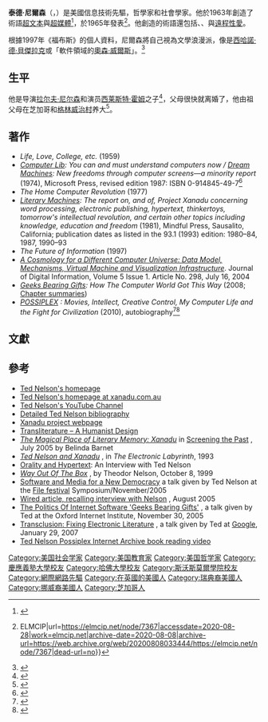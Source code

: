{{Infobox scientist
| name                    = 泰德·尼爾森
| image                   = Ted Nelson cropped.jpg
| caption                 =
| birth_date              = {{birth date and age|1937|6|17}}
| birth_place             = {{USA}}[[伊利諾州|伊利諾州]][[芝加哥|芝加哥]]
| death_date              =
| death_place             =
| field                   = 資訊科技先驅<br>哲學<br>社會學
| work_institutions       = [[世外桃源計畫|世外桃源計畫]]
| alma_mater              = [[慶應義塾大學|慶應義塾大學]]<br>[[哈佛大學|哈佛大學]]<br>[[斯沃斯莫爾學院|斯沃斯莫爾學院]]
| influences              = [[萬尼瓦爾·布希|萬尼瓦爾·布希]]
| influenced              =
| known_for               = [[超文本|超文本]]
}}
'''泰德·尼爾森'''（{{lang|en|Theodor Holm Nelson}}，{{bd|1937年|6月17日}}）是美國信息技術先驅，哲學家和社會學家。他於1963年創造了術語[[超文本|超文本]]與[[超媒體|超媒體]]<ref>{{Cite journal|title=Complex information processing: a file structure for the complex, the changing and the indeterminate|url=https://doi.org/10.1145/800197.806036|last=Nelson|first=T. H.|date=1965-08-24|journal=Proceedings of the 1965 20th national conference|publisher=Association for Computing Machinery|doi=10.1145/800197.806036|series=ACM '65|location=Cleveland, Ohio, USA|pages=84–100|isbn=978-1-4503-7495-8}}</ref>，於1965年發表<ref>{{Cite web|title=Complex Information Processing: A File Structure for the Complex, the Changing, and the Indeterminate {{!}} ELMCIP|url=https://elmcip.net/node/7367|accessdate=2020-08-28|work=elmcip.net|archive-date=2020-08-08|archive-url=https://web.archive.org/web/20200808033444/https://elmcip.net/node/7367|dead-url=no}}</ref>。他創造的術語還包括{{link-en|超引用|Transclusion}}、{{link-en|虛質性|Virtuality (software design)}}、{{link-en|內聯性|Intertwingularity}}與[[遠程性愛|遠程性愛]]。

根據1997年《福布斯》的個人資料，尼爾森將自己視為文學浪漫派，像是[[西哈諾·德·貝傑拉克|西哈諾·德·貝傑拉克]]或「軟件領域的[[奧森·威爾斯|奧森·威爾斯]]」。<ref>{{Cite web|title=Ted Nelson|url=https://www.forbes.com/asap/1997/0825/134.html|accessdate=2020-08-28|author=|date=|format=|work=www.forbes.com|publisher=|language=|archive-date=2020-08-20|archive-url=https://web.archive.org/web/20200820204902/https://www.forbes.com/asap/1997/0825/134.html|dead-url=no}}</ref>

==生平==
他是导演[[拉尔夫·尼尔森|拉尔夫·尼尔森]]和演员[[西莱斯特·霍姆|西莱斯特·霍姆]]之子<ref>
{{cite news|title=Love and Inheritance: A Family Feud|newspaper=The New York Times|author= John Leland|author-link= John Leland (journalist)|date=July 2, 2011|url=https://www.nytimes.com/2011/07/03/nyregion/love-and-inheritance-celeste-holms-family-feud.html|access-date=July 3, 2011 }}</ref>，父母很快就离婚了，他由祖父母在芝加哥和[[格林威治村|格林威治村]]养大<ref>{{cite web|url=http://www.ibiblio.org/pioneers/nelson.html|title=Internet Pioneers: Ted Nelson|publisher=Ibiblio|access-date=July 3, 2011}}
</ref>。

==著作==
* ''Life, Love, College, etc.'' (1959)
* ''[[Computer_Lib|Computer Lib]]: You can and must understand computers now / [[Computer_Lib_/_Dream_Machines|Dream Machines]]: New freedoms through computer screens—a minority report'' (1974), Microsoft Press, revised edition 1987: ISBN 0-914845-49-7<ref>{{cite news|author=L. R. Shannon|url=http://www.nytimes.com/1988/02/16/science/peripherals-a-book-that-grew-up.html|title=Peripherals: A Book That Grew Up|newspaper=New York Times|date=February 16, 1988|accessdate=July 3, 2011|archive-date=2015-05-25|archive-url=https://web.archive.org/web/20150525085729/http://www.nytimes.com/1988/02/16/science/peripherals-a-book-that-grew-up.html|dead-url=no}}</ref>
* ''The Home Computer Revolution'' (1977)
* ''[[Literary_Machines|Literary Machines]]: The report on, and of, Project Xanadu concerning word processing, electronic publishing, hypertext, thinkertoys, tomorrow's intellectual revolution, and certain other topics including knowledge, education and freedom'' (1981), Mindful Press, Sausalito, California; publication dates as listed in the 93.1 (1993) edition: 1980–84, 1987, 1990–93
* ''The Future of Information'' (1997)
* ''[https://archive.is/20041009214354/http://www.ics.uci.edu/~ejw/csr/nelson_pg.html A Cosmology for a Different Computer Universe: Data Model, Mechanisms, Virtual Machine and Visualization Infrastructure]''. Journal of Digital Information, Volume 5 Issue 1. Article No. 298, July 16, 2004
* ''[[Geeks_Bearing_Gifts|Geeks Bearing Gifts]]: How The Computer World Got This Way'' (2008; [https://archive.is/20041009214354/http://www.ics.uci.edu/~ejw/csr/nelson_pg.html Chapter summaries])
* ''[http://hyperland.com/possiplex/Excerpts POSSIPLEX] {{Wayback|url=http://hyperland.com/possiplex/Excerpts |date=20200303105522 }}: Movies, Intellect, Creative Control, My Computer Life and the Fight for Civilization'' (2010), autobiography<ref>{{cite web|url=http://possiplex-techmuseum.eventbrite.com|title=Ted Nelson Possiplex book launch at The Tech Museum – Eventbrite|publisher=The Tech Museum San Jose|date=October 6, 2010|accessdate=July 3, 2011|archive-date=2013-11-03|archive-url=https://web.archive.org/web/20131103165249/http://possiplex-techmuseum.eventbrite.com/|dead-url=no}}</ref><ref>{{cite news|url=http://events.sfgate.com/san-francisco-ca/events/show/145055245-ted-nelson-speaks-about-possiplex|work=The San Francisco Chronicle|date=October 8, 2010|title=Ted Nelson Speaks About Possiplex|accessdate=July 3, 2011|deadurl=yes|archiveurl=https://web.archive.org/web/20110716044523/http://events.sfgate.com/san-francisco-ca/events/show/145055245-ted-nelson-speaks-about-possiplex|archivedate=2011年7月16日}}</ref>

==文獻==
{{Reflist}}

==參考==
{{wikiquote}}
*[https://archive.is/20041009214354/http://www.ics.uci.edu/~ejw/csr/nelson_pg.html Ted Nelson's homepage]
*[http://xanadu.com.au/ted/ Ted Nelson's homepage at xanadu.com.au] {{Wayback|url=http://xanadu.com.au/ted/ |date=20130705003815 }}
*[https://www.youtube.com/user/TheTedNelson Ted Nelson's YouTube Channel] {{Wayback|url=https://www.youtube.com/user/TheTedNelson |date=20200908114025 }}
*[https://archive.is/20041009214354/http://www.ics.uci.edu/~ejw/csr/nelson_pg.html Detailed Ted Nelson bibliography]
*[http://www.xanadu.net/ Xanadu project webpage] {{Wayback|url=http://www.xanadu.net/ |date=20130721071044 }}
*[http://transliterature.org/ Transliterature – A Humanist Design] {{Wayback|url=http://transliterature.org/ |date=20130718151249 }}
*[http://www.latrobe.edu.au/screeningthepast/firstrelease/fr_18/BBfr18a.html ''The Magical Place of Literary Memory: Xanadu''] {{Webarchive|url=https://archive.is/20041009214354/http://www.ics.uci.edu/~ejw/csr/nelson_pg.html |date=2004-10-09 }} in [http://www.latrobe.edu.au/screeningthepast Screening the Past] {{Wayback|url=http://www.latrobe.edu.au/screeningthepast |date=20130116134141 }}, July 2005 by Belinda Barnet
*[http://www3.iath.virginia.edu/elab/hfl0155.html ''Ted Nelson and Xanadu''] {{Webarchive|url=https://archive.is/20041009214354/http://www.ics.uci.edu/~ejw/csr/nelson_pg.html |date=2004-10-09 }}, in ''The Electronic Labyrinth'', 1993
*[https://web.archive.org/web/20041009214354/http://www.ics.uci.edu/~ejw/csr/nelson_pg.html Orality and Hypertext]: An Interview with Ted Nelson
*[http://ted.hyperland.com/TQdox/zifty.d9-TQframer.html ''Way Out Of The Box ''] {{Wayback|url=http://ted.hyperland.com/TQdox/zifty.d9-TQframer.html |date=20130710013131 }}, by Theodor Nelson, October 8, 1999
*[https://web.archive.org/web/20110929165025/http://www.file.org.br/file2005/textos/symposium/eng/tednelson.htm Software and Media for a New Democracy] a talk given by Ted Nelson at the [http://www.file.org.br File festival] Symposium/November/2005
*[http://www.wired.com/wired/archive/13.08/tech.html Wired article, recalling interview with Nelson] {{Wayback|url=http://www.wired.com/wired/archive/13.08/tech.html |date=20130708070531 }}, August 2005
*[http://webcast.oii.ox.ac.uk/?view=Webcast&ID=20051121_112 The Politics Of Internet Software 'Geeks Bearing Gifts'] {{Wayback|url=http://webcast.oii.ox.ac.uk/?view=Webcast&ID=20051121_112 |date=20130709083545 }}, a talk given by Ted at the Oxford Internet Institute, November 30, 2005
*[http://video.google.com/videoplay?docid=-8329031368429444452 Transclusion: Fixing Electronic Literature] {{Wayback|url=http://video.google.com/videoplay?docid=-8329031368429444452 |date=20120506200305 }}, a talk given by Ted at [[Google|Google]], January 29, 2007
*[http://archive.org/details/possiplexvideo Ted Nelson Possiplex Internet Archive book reading video]
{{Authority control}}
{{DEFAULTSORT:Nelson, Ted}}
[[Category:美国社会学家|Category:美国社会学家]]
[[Category:美国教育家|Category:美国教育家]]
[[Category:美国哲学家|Category:美国哲学家]]
[[Category:慶應義塾大學校友|Category:慶應義塾大學校友]]
[[Category:哈佛大學校友|Category:哈佛大學校友]]
[[Category:斯沃斯莫爾學院校友|Category:斯沃斯莫爾學院校友]]
[[Category:網際網路先驅|Category:網際網路先驅]]
[[Category:在英國的美國人|Category:在英國的美國人]]
[[Category:瑞典裔美國人|Category:瑞典裔美國人]]
[[Category:挪威裔美國人|Category:挪威裔美國人]]
[[Category:芝加哥人|Category:芝加哥人]]